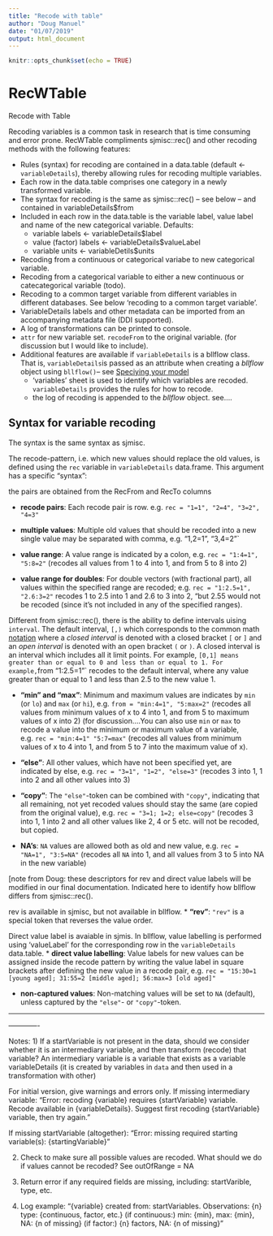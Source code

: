 ```yaml
---
title: "Recode with table"
author: "Doug Manuel"
date: "01/07/2019"
output: html_document
---
```


```r
knitr::opts_chunk$set(echo = TRUE)
```
# RecWTable
Recode with Table

Recoding variables is a common task in research that is time consuming and error prone. RecWTable compliments sjmisc::rec() and other recoding methods with the following features:

- Rules (syntax) for recoding are contained in a data.table (default <- `variableDetails`), thereby allowing rules for recoding multiple variables.
- Each row in the data.table comprises one category in a newly transformed variable.
- The syntax for recoding is the same as sjmisc::rec() -- see below -- and contained in variableDetails$from
- Included in each row in the data.table is the variable label, value label and name of the new categorical variable.
Defaults: 
    + variable labels <- variableDetails$label
    + value (factor) labels <- variableDetails$valueLabel
    + variable units <- variableDetils$units

- Recoding from a continuous or categorical variabe to new categorical variable.
- Recoding from a categorical variable to either a new continuous or catecategorical variable (todo).
- Recoding to a common target variable from different variables in different databases. See below 'recoding to a common target variable'.
- VariableDetails labels and other metadata can be imported from an accompanying metadata file (DDI supported).
- A log of transformations can be printed to console.
- `attr` for new variable set. `recodeFrom` to the original variable.  (for discussion but I would like to include).
- Additional features are available if `variableDetails` is a bllflow class. That is, `variableDetails `is passed as an attribute when creating a _bllflow_ object using `bllflow()`-- see [Speciying your model](vignettes/b_model_specification.html#reading-the-model-specification-workbook)
     + 'variables' sheet is used to identify which variables are recoded. `variableDetails` provides the rules for how to recode.
     + the log of recoding is appended to the _bllflow_ object. see....

## Syntax for variable recoding

The syntax is the same syntax as sjmisc.

The recode-pattern, i.e. which new values should replace the old values, is defined using the `rec` variable in `variableDetails` data.frame. This argument has a specific "syntax":

the pairs are obtained from the RecFrom and RecTo columns

* **recode pairs**: Each recode pair is row. e.g. `rec = "1=1", "2=4", "3=2", "4=3"`

* **multiple values**: Multiple old values that should be recoded into a new single value may be separated with comma, e.g. "1,2=1", "3,4=2"`

* **value range**: A value range is indicated by a colon, e.g. `rec = "1:4=1", "5:8=2"` (recodes all values from 1 to 4 into 1, and from 5 to 8 into 2)

* **value range for doubles**: For double vectors (with fractional part), all values within the specified range are recoded; e.g. `rec = "1:2.5=1", "2.6:3=2"` recodes 1 to 2.5 into 1 and 2.6 to 3 into 2, "but 2.55 would not be recoded (since it's not included in any of the specified ranges). 

Different from sjmisc::rec(), there is the ability to define intervals uising `interval`. The default interval, `[,)` which corresponds to the common math [notation](https://en.wikipedia.org/wiki/Interval_(mathematics)) where a *closed interval* is denoted with a closed bracket `[` or `]` and an *open interval* is denoted with an open bracket `(` or `)`. A closed interval is an interval which includes all it limit points. For example, `[0,1] means greater than or equal to 0 and less than or equal to 1. For example, `from "1:2.5=1"` recodes to the default interval, where any value greater than or equal to 1 and less than 2.5 to the new value 1. 

* **"min" and "max"**: Minimum and maximum values are indicates by `min` (or `lo`) and `max` (or `hi`), e.g. `from = "min:4=1", "5:max=2"` (recodes all values from minimum values of x to 4 into 1, and from 5 to maximum values of x into 2) (for discussion....You can also use `min` or `max` to recode a value into the minimum or maximum value of a variable, e.g. `rec = "min:4=1" "5:7=max"` (recodes all values from minimum values of x to 4 into 1, and from 5 to 7 into the maximum value of x).

* **"else"**: All other values, which have not been specified yet, are indicated by else, e.g. `rec = "3=1", "1=2", "else=3"` (recodes 3 into 1, 1 into 2 and all other values into 3)

* **"copy"**: The `"else"`-token can be combined with `"copy"`, indicating that all remaining, not yet recoded values should stay the same (are copied from the original value), e.g. `rec = "3=1; 1=2; else=copy"` (recodes 3 into 1, 1 into 2 and all other values like 2, 4 or 5 etc. will not be recoded, but copied.

*  **NA's**: `NA` values are allowed both as old and new value, e.g. `rec = "NA=1", "3:5=NA"` (recodes all `NA` into 1, and all values from 3 to 5 into NA in the new variable)

[note from Doug: these descriptors for rev and direct value labels will be modified in our final documentation. Indicated here to identify how bllflow differs from sjmisc::rec().

rev is available in sjmisc, but not available in bllflow. * **"rev"**: `"rev"` is a special token that reverses the value order.

Direct value label is avaiable in sjmis. In bllflow, value labelling is performed using 'valueLabel' for the corresponding row in the `variableDetails` data.table. * **direct value labelling**: Value labels for new values can be assigned inside the recode pattern by writing the value label in square brackets after defining the new value in a recode pair, e.g. `rec = "15:30=1 [young aged]; 31:55=2 [middle aged]; 56:max=3 [old aged]"`

* **non-captured values**: Non-matching values will be set to `NA` (default), unless captured by the `"else"`- or `"copy"`-token. 

----------

————-

Notes: 
1) If a startVariable is not present in the data, should we consider whether it is an intermediary variable, and then transform (recode) that variable? An intermediary variable is a variable that exists as a variable variableDetails (it is created by variables in `data` and then used in a transformation with other)

For initial version, give warnings and errors only.
If missing intermediary variable: “Error: recoding {variable} requires {startVariable} variable. Recode available in {variableDetails}. Suggest first recoding {startVariable} variable, then try again.”

If missing startVariable (altogether): “Error: missing required starting variable(s): {startingVariable}”

2) Check to make sure all possible values are recoded. What should we do if values cannot be recoded? See outOfRange = NA

3) Return error if any required fields are missing, including: startVarible, type, etc.

4) Log example:
“{variable} created from: startVariables.
Observations: {n}
type: {continuous, factor, etc.}
(if continuous:) min: {min}, max: {min}, NA: {n of missing} 
(if factor:) {n} factors, NA: {n of missing}”